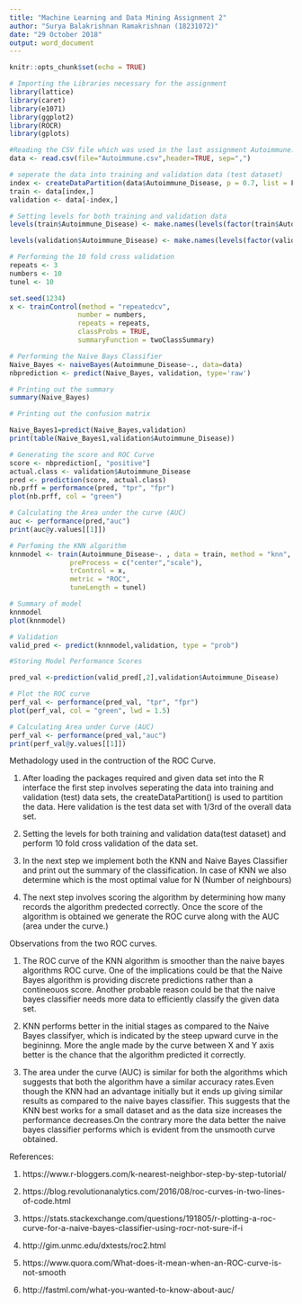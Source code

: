 ---
title: "Machine Learning and Data Mining Assignment 2"
author: "Surya Balakrishnan Ramakrishnan (18231072)"
date: "29 October 2018"
output: word_document
---

```{r setup, include=FALSE}
knitr::opts_chunk$set(echo = TRUE)
```

```{r}
# Importing the Libraries necessary for the assignment
library(lattice)
library(caret)
library(e1071)
library(ggplot2)
library(ROCR)
library(gplots)
```

```{r}
#Reading the CSV file which was used in the last assignment Autoimmune.csv
data <- read.csv(file="Autoimmune.csv",header=TRUE, sep=",")
```

```{r}
# seperate the data into training and validation data (test dataset)
index <- createDataPartition(data$Autoimmune_Disease, p = 0.7, list = F )
train <- data[index,]
validation <- data[-index,]
```


```{r}
# Setting levels for both training and validation data
levels(train$Autoimmune_Disease) <- make.names(levels(factor(train$Autoimmune_Disease)))

levels(validation$Autoimmune_Disease) <- make.names(levels(factor(validation$Autoimmune_Disease)))
```

```{r}
# Performing the 10 fold cross validation
repeats <- 3
numbers <- 10
tunel <- 10

set.seed(1234)
x <- trainControl(method = "repeatedcv",
                 number = numbers,
                 repeats = repeats,
                 classProbs = TRUE,
                 summaryFunction = twoClassSummary)
```

```{r}
# Performing the Naive Bays Classifier
Naive_Bayes <- naiveBayes(Autoimmune_Disease~., data=data)
nbprediction <- predict(Naive_Bayes, validation, type='raw')
```

```{r}
# Printing out the summary
summary(Naive_Bayes)
```

```{r}
# Printing out the confusion matrix

Naive_Bayes1=predict(Naive_Bayes,validation) 
print(table(Naive_Bayes1,validation$Autoimmune_Disease)) 

```

```{r}
# Generating the score and ROC Curve
score <- nbprediction[, "positive"]
actual.class <- validation$Autoimmune_Disease
pred <- prediction(score, actual.class)
nb.prff = performance(pred, "tpr", "fpr")
plot(nb.prff, col = "green")
```

```{r}
# Calculating the Area under the curve (AUC)
auc <- performance(pred,"auc")
print(auc@y.values[[1]])
```

```{r}
# Perfoming the KNN algorithm
knnmodel <- train(Autoimmune_Disease~. , data = train, method = "knn",
               preProcess = c("center","scale"),
               trControl = x,
               metric = "ROC",
               tuneLength = tunel)

# Summary of model
knnmodel
plot(knnmodel)
```

```{r}
# Validation
valid_pred <- predict(knnmodel,validation, type = "prob")

#Storing Model Performance Scores

pred_val <-prediction(valid_pred[,2],validation$Autoimmune_Disease)

# Plot the ROC curve
perf_val <- performance(pred_val, "tpr", "fpr")
plot(perf_val, col = "green", lwd = 1.5)

# Calculating Area under Curve (AUC)
perf_val <- performance(pred_val,"auc")
print(perf_val@y.values[[1]])


```

Methadology used in the contruction of the ROC Curve.

1) After loading the packages required and given data set into the R interface the first step involves seperating the data into training and validation (test) data sets,  the createDataPartition() is used to partition the data. Here validation is the test data set with 1/3rd of the overall data set.

2) Setting the levels for both training and validation data(test dataset) and perform 10 fold cross validation of the data set.

3) In the next step we implement both the KNN and Naive Bayes Classifier and print out the summary of the classification. In case of KNN we also determine which is the most optimal value for N (Number of neighbours)

4) The next step involves scoring the algorithm by determining how many records the algorithm predected correctly. Once the score of the algorithm is obtained we generate the ROC curve along with the AUC (area under the curve.)

Observations from the two ROC curves.

1) The ROC curve of the KNN algorithm is smoother than the naive bayes algorithms ROC curve. One of the implications could be that the Naive Bayes algorithm is providing discrete predictions rather than a contineouos score. Another probable reason could be that the naive bayes classifier needs more data to efficiently classify the given data set.

2) KNN performs better in the initial stages as compared to the Naive Bayes classifyer, which is indicated by the steep upward curve in the begininng. More the angle made by the curve between X and Y axis better is the chance that the algorithm predicted it correctly.

3) The area under the curve (AUC) is similar for both the algorithms which suggests that both the algorithm have a similar accuracy rates.Even though the KNN had an advantage initially but it ends up giving similar results as compared to the naive bayes classifier. This suggests that the KNN best works for a small dataset and as the data size increases the performance decreases.On the contrary more the data better the naive bayes  classifier performs which is evident from the unsmooth curve obtained.

References:

1) https://www.r-bloggers.com/k-nearest-neighbor-step-by-step-tutorial/

2) https://blog.revolutionanalytics.com/2016/08/roc-curves-in-two-lines-of-code.html

3) https://stats.stackexchange.com/questions/191805/r-plotting-a-roc-curve-for-a-naive-bayes-classifier-using-rocr-not-sure-if-i

4) http://gim.unmc.edu/dxtests/roc2.html

5) https://www.quora.com/What-does-it-mean-when-an-ROC-curve-is-not-smooth

6) http://fastml.com/what-you-wanted-to-know-about-auc/
